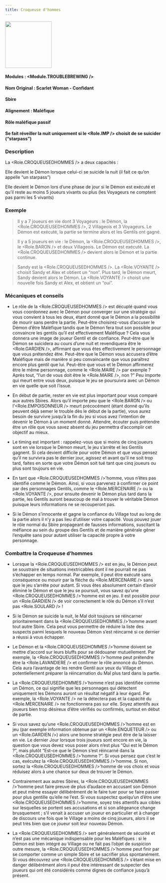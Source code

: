 ```yaml
---
title: Croqueuse d'hommes
---
```



<img src='/img/blood-on-the-clocktower/roles/croqueuse-d-hommes.png' height='150' />

#### Modules : <Module.TROUBLEBREWING />
#### Nom Original : Scarlet Woman - Confidant
#### Sbire
#### Alignement : Maléfique
#### Rôle maléfique passif
#### Se fait réveiller la nuit uniquement si le <Role.IMP /> choisit de se suicider (“starpass”)


### Description
La <Role.CROQUEUSEDHOMMES /> a deux capacités : 

Elle devient le Démon lorsque celui-ci se suicide la nuit (il fait ce qu’on appelle “un starpass”) 

Elle devient le Démon lors d’une phase de jour si le Démon est exécuté et qu’il reste au moins 5 joueurs vivants ou plus (les Voyageurs ne comptent pas parmi les 5 vivants)


### Exemple 
> Il y a 7 joueurs en vie dont 3 Voyageurs : le Démon, la <Role.CROQUEUSEDHOMMES />, 2 Villageois et 3 Voyageurs. Le Démon est exécuté, la partie se termine alors et les Gentils ont gagné. 

> Il y a 5 joueurs en vie : le Démon, la <Role.CROQUEUSEDHOMMES />, le <Role.BARON /> et deux Villageois. Le Démon est exécuté. La <Role.CROQUEUSEDHOMMES /> devient alors le Démon et la partie continue.

> Sandy est la <Role.CROQUEUSEDHOMMES />. La <Role.VOYANTE /> choisit Sandy et Alex et obtient un “non”. Plus tard, le Démon meurt, Sandy devient alors le Démon. La <Role.VOYANTE /> choisit une nouvelle fois Sandy et Alex, et obtient un “oui”.


### Mécaniques et conseils
- Le rôle de la <Role.CROQUEUSEDHOMMES /> est décuplé quand vous vous coordonnez avec le Démon pour converger sur une stratégie qui vous convient à tous les deux, étant donné que le Démon a la possibilité de mourir sans perdre la partie. Peut-être choisirez-vous d’accuser le Démon d’être Maléfique tandis que le Démon fera tout son possible pour convaincre les gentils qu’il est effectivement Maléfique ? Cela vous donnera une image de joueur Gentil et de confiance. Peut-être que le Démon se suicidera au cours d’une nuit et revendiquera être le <Role.GARDIEN />, affirmant que vous êtes effectivement le personnage que vous prétendez être. Peut-être que le Démon vous accusera d’être Maléfique mais de manière si peu convaincante que vous paraîtrez encore plus gentil que lui. Peut-être que vous et le Démon affirmerez être le même personnage, comme le <Role.MAIRE /> par exemple ? Après tout, “l’un de vous doit être le <Role.MAIRE />, non ?” Peu importe qui meurt entre vous deux, puisque le jeu se poursuivra avec un Démon en vie quelle que soit l’issue.

- En début de partie, rester en vie est plus important pour vous comparé aux autres Sbires. Alors qu’il importe peu que le <Role.BARON /> ou l’<Role.EMPOISONNEUR /> meurt précocément (étant donné qu’ils peuvent déjà semer le trouble dès le début de la partie), vous aurez besoin de survivre jusqu’à la fin du jeu si vous avez l’intention de devenir le Démon à un moment donné. Attendre, écouter puis prétendre être un rôle que vous savez absent du jeu permettra d’accomplir cet objectif au mieux.

- Le timing est important : rappelez-vous que si moins de cinq joueurs sont en vie lorsque le Démon meurt, le jeu s’arrête et les Gentils gagnent. Si cela devient difficile pour votre Démon et que vous pensez qu’il ne survivra pas le dernier jour, agissez et avant qu’il ne soit trop tard, faites en sorte que votre Démon soit tué tant que cinq joueurs ou plus sont toujours en vie.

- En tant que <Role.CROQUEUSEDHOMMES />’homme, vous n’êtes pas identifié comme le Démon. Ainsi, si vous parvenez à confirmer ce point par des personnages Gentils, comme le <Role.MERCENAIRE /> ou la <Role.VOYANTE />, pour ensuite devenir le Démon plus tard dans la partie, les Gentils auront beaucoup de mal à trouver le véritable Démon puisque leurs informations ne se recouperont pas. 

- Si le Démon s’innocente et gagne la confiance du Village tout au long de la partie alors il n’y a pas lieu d’utiliser votre capacité. Vous pouvez jouer le rôle normal du Sbire propageant de fausses informations, suscitant la méfiance au sein du groupe des Gentils et de manière générale gêner l’enquête sans pour autant utiliser la capacité propre à votre personnage.


### Combattre la Croqueuse d’hommes
- Lorsque la <Role.CROQUEUSEDHOMMES /> est en jeu, le Démon peut se soustraire de situations inextricables dont il ne pourrait ne pas s’échapper en temps normal. Par exemple, il peut être exécuté sans conséquence ou mourir par la flèche du <Role.MERCENAIRE /> sans que le jeu s’arrête pour autant. Si vous êtes absolument certain d’avoir éliminé le Démon et que le jeu se poursuit, vous savez qu’une <Role.CROQUEUSEDHOMMES />’homme est en jeu.  Il est possible pour un <Role.GARDIEN /> de voir correctement le rôle du Démon s’il n’est pas <Role.SOULARD /> !

- Si le Démon se suicide la nuit, le Mal doit toujours se réincarner prioritairement dans la <Role.CROQUEUSEDHOMMES />’homme avant tout autre Sbire. Cela peut vous permettre de réduire la liste des suspects parmi lesquels le nouveau Démon s’est réincarné si ce dernier a réussi à vous échapper.

- Le Démon et la <Role.CROQUEUSEDHOMMES />’homme doivent se mettre d’accord sur leurs bluffs pour se dédouaner mutuellement. Par exemple, la <Role.CROQUEUSEDHOMMES />’homme peut prétendre être la <Role.LAVANDIERE /> et confirmer le rôle annoncé du Démon. Cela aura l’avantage de les rendre Gentil aux yeux du Village et potentiellement préparer la réincarnation du Mal plus tard dans la partie.

- La <Role.CROQUEUSEDHOMMES />’homme n’est pas identifiée comme un Démon, ce qui signifie que les personnages qui détectent uniquement les Démons auront un résultat négatif à leur égard. Par exemple, la <Role.VOYANTE /> ne la détectera pas et la capacité du <Role.MERCENAIRE /> ne fonctionnera pas sur elle. Soyez attentifs aux joueurs bien trop désireux d’être vérifiés ou confirmés, surtout en début de partie.

- Si vous savez qu’une <Role.CROQUEUSEDHOMMES />’homme est en jeu (par exemple information obtenue par un <Role.ENQUETEUR /> ou un <Role.GARDIEN />) alors une bonne stratégie peut être de la laisser en vie. Le dernier Jour lorsque trois joueurs sont encore en vie, la question que vous devez vous poser alors n’est plus “Qui est le Démon ?”, mais plutôt “Est-ce que le Démon s’est réincarné dans la <Role.CROQUEUSEDHOMMES />’homme ?”. Si vous pensez que c’est le cas, exécutez la <Role.CROQUEUSEDHOMMES />’homme. Si non, sortez la <Role.CROQUEUSEDHOMMES />’homme de vos choix et vous réduisez alors à une chance sur deux de trouver le Démon.

- Contrairement aux autres Sbires, la <Role.CROQUEUSEDHOMMES />’homme peut faire preuve de plus d’audace en accusant son Démon et peut même essayer délibérément de le faire tuer pour se faire passer pour plus gentille qu’elle ne l’est. Si vous suspectez quelqu’un d’être une <Role.CROQUEUSEDHOMMES />’homme, soyez très attentifs aux cibles sur lesquelles se portent ses accusations et si son allégeance change brusquement ; s’il venait à accuser un joueur en particulier et à changer de discours une fois que le Village a moins de cinq joueurs, alors il se peut très bien que ce joueur soit leur nouveau Démon.

- La <Role.CROQUEUSEDHOMMES /> sert généralement de sécurité et n’est pas une mécanique indispensable pour les Maléfiques : si le Démon est bien intégré au Village ou ne fait pas l’objet de suspicion outre mesure, la <Role.CROQUEUSEDHOMMES />’homme peut finir par se comporter comme un simple Sbire et se sacrifier plus spontanément. Si vous découvrez une <Role.CROQUEUSEDHOMMES /> s’étant mise en danger délibérément alors il peut être intéressant de suspecter des joueurs qui ont été considérés comme dignes de confiance jusqu’à présent.
